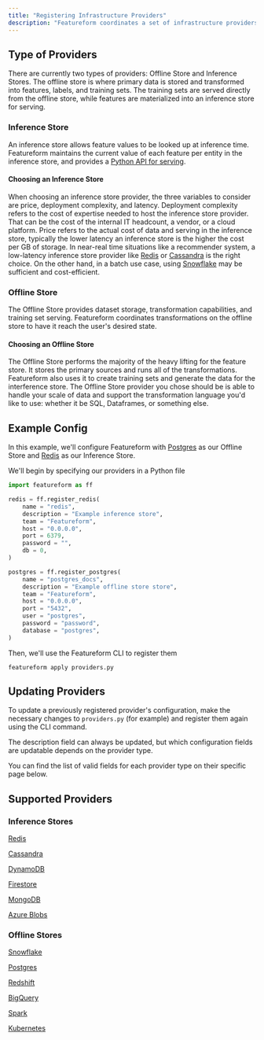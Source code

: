 ```yaml
---
title: "Registering Infrastructure Providers"
description: "Featureform coordinates a set of infrastructure providers to act together as a feature store. This Virtual Feature Store approach allows teams to choose the right infrastructure to meet their needs, and interface across them with the same abstraction. Teams can also use multiple infrastructure providers for different use cases across the organization, while maintaining one unified abstraction across all of them."
---
```


## Type of Providers

There are currently two types of providers: Offline Store and Inference Stores. The offline store is where primary data is stored and transformed into features, labels, and training sets. The training sets are served directly from the offline store, while features are materialized into an inference store for serving.

### Inference Store

An inference store allows feature values to be looked up at inference time. Featureform maintains the current value of each feature per entity in the inference store, and provides a [Python API for serving](/getting-started/serving-for-inference-and-training).

#### Choosing an Inference Store

When choosing an inference store provider, the three variables to consider are price, deployment complexity, and latency. Deployment complexity refers to the cost of expertise needed to host the inference store provider. That can be the cost of the internal IT headcount, a vendor, or a cloud platform. Price refers to the actual cost of data and serving in the inference store, typically the lower latency an inference store is the higher the cost per GB of storage. In near-real time situations like a recommender system, a low-latency inference store provider like [Redis](/inference-online-stores/redis) or [Cassandra](/inference-online-stores/cassandra) is the right choice. On the other hand, in a batch use case, using [Snowflake](/training-offline-stores/snowflake) may be sufficient and cost-efficient.

### Offline Store

The Offline Store provides dataset storage, transformation capabilities, and training set serving. Featureform coordinates transformations on the offline store to have it reach the user's desired state.

#### Choosing an Offline Store

The Offline Store performs the majority of the heavy lifting for the feature store. It stores the primary sources and runs all of the transformations. Featureform also uses it to create training sets and generate the data for the interference store. The Offline Store provider you chose should be is able to handle your scale of data and support the transformation language you'd like to use: whether it be SQL, Dataframes, or something else.

## Example Config

In this example, we'll configure Featureform with [Postgres](/training-offline-stores/postgres) as our Offline Store and [Redis](/inference-online-stores/redis) as our Inference Store.

We'll begin by specifying our providers in a Python file

```python providers.py
import featureform as ff

redis = ff.register_redis(
    name = "redis",
    description = "Example inference store",
    team = "Featureform",
    host = "0.0.0.0",
    port = 6379,
    password = "",
    db = 0,
)

postgres = ff.register_postgres(
    name = "postgres_docs",
    description = "Example offline store store",
    team = "Featureform",
    host = "0.0.0.0",
    port = "5432",
    user = "postgres",
    password = "password",
    database = "postgres",
)
```

Then, we'll use the Featureform CLI to register them

```
featureform apply providers.py
```

## Updating Providers

To update a previously registered provider's configuration, make the necessary changes to `providers.py` (for example) and register them again using the CLI command.

The description field can always be updated, but which configuration fields are updatable depends on the provider type.

You can find the list of valid fields for each provider type on their specific page below.

## Supported Providers

### Inference Stores

[Redis](/inference-online-stores/redis)

[Cassandra](/inference-online-stores/cassandra)

[DynamoDB](/inference-online-stores/dynamodb)

[Firestore](/inference-online-stores/firestore)

[MongoDB](/inference-online-stores/mongodb)

[Azure Blobs](/inference-online-stores/azure)

### Offline Stores

[Snowflake](/training-offline-stores/snowflake)

[Postgres](/training-offline-stores/postgres)

[Redshift](/training-offline-stores/redshift)

[BigQuery](/training-offline-stores/bigquery)

[Spark](/training-offline-stores/spark)

[Kubernetes](/training-offline-stores/kubernetes)